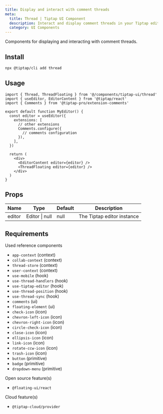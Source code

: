 ```yaml
---
title: Display and interact with comment threads
meta:
  title: Thread | Tiptap UI Component
  description: Interact and display comment threads in your Tiptap editor with the Thread UI component. More in the docs.
  category: UI Components
---
```


Components for displaying and interacting with comment threads.

## Install

```bash
npx @tiptap/cli add thread
```

## Usage

```tsx
import { Thread, ThreadFloating } from '@/components/tiptap-ui/thread'
import { useEditor, EditorContent } from '@tiptap/react'
import { Comments } from '@tiptap-pro/extension-comments'

export default function MyEditor() {
  const editor = useEditor({
    extensions: [
      // other extensions
      Comments.configure({
        // comments configuration
      }),
    ],
  })

  return (
    <div>
      <EditorContent editor={editor} />
      <ThreadFloating editor={editor} />
    </div>
  )
}
```

## Props

| Name   | Type           | Default | Description                |
| ------ | -------------- | ------- | -------------------------- |
| editor | Editor \| null | null    | The Tiptap editor instance |

## Requirements

Used reference components

- `app-context` (context)
- `collab-context` (context)
- `thread-store` (context)
- `user-context` (context)
- `use-mobile` (hook)
- `use-thread-handlers` (hook)
- `use-tiptap-editor` (hook)
- `use-thread-position` (hook)
- `use-thread-sync` (hook)
- `comments` (ui)
- `floating-element` (ui)
- `check-icon` (icon)
- `chevron-left-icon` (icon)
- `chevron-right-icon` (icon)
- `circle-check-icon` (icon)
- `close-icon` (icon)
- `ellipsis-icon` (icon)
- `link-icon` (icon)
- `rotate-ccw-icon` (icon)
- `trash-icon` (icon)
- `button` (primitive)
- `badge` (primitive)
- `dropdown-menu` (primitive)

Open source feature(s)

- `@floating-ui/react`

Cloud feature(s)

- `@tiptap-cloud/provider`

